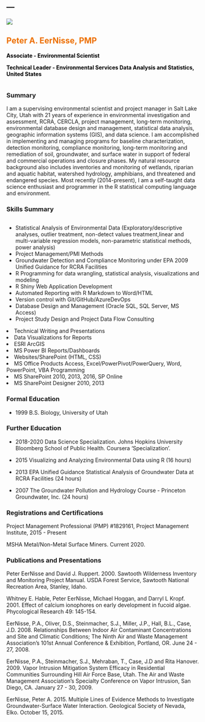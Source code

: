 ---
---
<div class="row">
  <div class="column"><img src='./img/peter.jpg'></img></div>
  <div class="column">
  <h2 style="padding:0px; color:#ed7000;">Peter A. EerNisse, PMP</h2>
  <p style="font-size:14px;font-weight: bold;color:black;padding:0px;">Associate - Environmental Scientist</p>
  <p style="font-size:14px;font-weight: bold;color:black;padding:0px;">Technical Leader - Environmental Services Data Analysis and Statistics, United States</p>
  
  </div>
</div>


### Summary
I am a supervising environmental scientist and project manager in Salt Lake City, Utah with 21 years of experience in environmental investigation and assessment, RCRA, CERCLA, project management, long-term monitoring, environmental database design and management, statistical data analysis, geographic information systems (GIS), and data science. I am accomplished in implementing and managing programs for baseline characterization, detection monitoring, compliance monitoring, long-term monitoring and remediation of soil, groundwater, and surface water in support of federal and commercial operations and closure phases. My natural resource background also includes inventories and monitoring of wetlands, riparian and aquatic habitat, watershed hydrology, amphibians, and threatened and endangered species. Most recently (2014-present), I am a self-taught data science enthusiast and programmer in the R statistical computing language and environment.

### Skills Summary
<div class="row">
<div class="column">
<ul>
<li>Statistical Analysis of Environmental Data (Exploratory/descriptive analyses, outlier treatment, non-detect values treatment,linear and multi-variable regression models, non-parametric statistical methods, power analysis)</li>
<li>Project Management/PMI Methods</li>
<li>Groundwater Detection and Compliance Monitoring under EPA 2009 Unified Guidance for RCRA Facilities</li>
<li>R Programming for data wrangling, statistical analysis, visualizations and modeling</li>
<li>R Shiny Web Application Development</li>
<li>Automated Reporting with R Markdown to Word/HTML</li>
<li>Version control with Git/GitHub/AzureDevOps</li>
<li>Database Design and Management (Oracle SQL, SQL Server, MS Access)</li>

<li>Project Study Design and Project Data Flow Consulting</li>


</ul>
</div>
<div class="column">
<li>Technical Writing and Presentations</li>
<li>Data Visualizations for Reports</li>

<li>ESRI ArcGIS</li>

<li>MS Power BI Reports/Dashboards</li>
<li>Websites/SharePoint (HTML, CSS)</li>
<li>MS Office Products Access, Excel/PowerPivot/PowerQuery, Word, PowerPoint, VBA Programming</li>
<li>MS SharePoint 2010, 2013, 2016, SP Online</li>
<li>MS SharePoint Designer 2010, 2013</li>

</div>
</div>

### Formal Education
* 1999  	B.S. Biology, University of Utah

### Further Education
* 2018-2020 Data Science Specialization. Johns Hopkins University Bloomberg School of Public Health. Coursera 'Specialization'.

* 2015	Visualizing and Analyzing Environmental Data using R (16 hours)

* 2013	EPA Unified Guidance Statistical Analysis of Groundwater Data at RCRA Facilities (24 hours)

* 2007	The Groundwater Pollution and Hydrology Course - Princeton Groundwater, Inc. (24 hours)

### Registrations and Certifications
Project Management Professional (PMP) #1829161, Project Management Institute, 2015 - Present

MSHA Metal/Non-Metal Surface Miners. Current 2020.

### Publications and Presentations
Peter EerNisse and David J. Ruppert. 2000. Sawtooth Wilderness Inventory and Monitoring Project Manual. USDA Forest Service, Sawtooth National Recreation Area, Stanley, Idaho.

Whitney E. Hable, Peter EerNisse, Michael Hoggan, and Darryl L Kropf. 2001. Effect of calcium ionophores on early development in fucoid algae. Phycological Research 49: 145-154.

EerNisse, P.A., Oliver, D.S., Steinmacher, S.J., Miller, J.P., Hall, B.L., Case, J.D. 2008. Relationships Between Indoor Air Contaminant Concentrations and Site and Climatic Conditions; The Ninth Air and Waste Management Association's 101st Annual Conference & Exhibition, Portland, OR. June 24 - 27, 2008.

EerNisse, P.A., Steinmacher, S.J., Mehraban, T., Case, J.D and Rita Hanover. 2009. Vapor Intrusion Mitigation System Efficacy in Residential Communities Surrounding Hill Air Force Base, Utah. The Air and Waste Management Association's Specialty Conference on Vapor Intrusion, San Diego, CA. January 27 - 30, 2009.

EerNisse, Peter A. 2015. Multiple Lines of Evidence Methods to Investigate Groundwater-Surface Water Interaction. Geological Society of Nevada, Elko. October 15, 2015.




